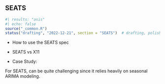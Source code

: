 ## SEATS

```r
#| results: "asis"
#| echo: false
source("_common.R")
status("drafting", "2022-12-21", section = "SEATS")  # drafting, polishing, complete
```

-   How to use the SEATS spec

-   SEATS vs X11

-   Case Study:

For SEATS, can be quite challenging since it relies heavily on seasonal ARIMA modeling.
